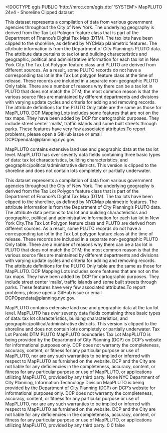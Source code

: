 <!DOCTYPE qgis PUBLIC 'http://mrcc.com/qgis.dtd' 'SYSTEM'>
<qgis version="3.40.2-Bratislava">
  <identifier>MapPLUTO 24v4 - Shoreline Clipped</identifier>
  <parentidentifier></parentidentifier>
  <language></language>
  <type>dataset</type>
  <title>MapPLUTO 24v4 - Shoreline Clipped</title>
  <abstract>This dataset represents a compilation of data from various government agencies throughout the City of New York. The underlying geography is derived from the Tax Lot Polygon feature class that is part of the Department of Finance's Digital Tax Map (DTM). The tax lots have been clipped to the shoreline, as defined by NYCMap planimetric features. The attribute information is from the Department of City Planning's PLUTO data. The attribute data pertains to tax lot and building characteristics and geographic, political and administrative information for each tax lot in New York City.The Tax Lot Polygon feature class and PLUTO are derived from different sources. As a result, some PLUTO records do not have a corresponding tax lot in the Tax Lot polygon feature class at the time of release. These records are included in a separate non-geographic PLUTO Only table. There are a number of reasons why there can be a tax lot in PLUTO that does not match the DTM; the most common reason is that the various source files are maintained by different departments and divisions with varying update cycles and criteria for adding and removing records. The attribute definitions for the PLUTO Only table are the same as those for MapPLUTO. DCP Mapping Lots includes some features that are not on the tax maps. They have been added by DCP for cartographic purposes. They include street center 'malls', traffic islands and some built streets through parks. These features have very few associated attributes.To report problems, please open a GitHub issue or email DCPOpendata@planning.nyc.gov.

MapPLUTO contains extensive land use and geographic data at the tax lot level. MapPLUTO has over seventy data fields containing three basic types of data: tax lot characteristics, building characteristics, and geographic/political/administrative districts. This version is clipped to the shoreline and does not contain lots completely or partially underwater.

This dataset represents a compilation of data from various government agencies throughout the City of New York. The underlying geography is derived from the Tax Lot Polygon feature class that is part of the Department of Finance's Digital Tax Map (DTM). The tax lots have been clipped to the shoreline, as defined by NYCMap planimetric features. The attribute information is from the Department of City Planning's PLUTO data. The attribute data pertains to tax lot and building characteristics and geographic, political and administrative information for each tax lot in New York City.The Tax Lot Polygon feature class and PLUTO are derived from different sources. As a result, some PLUTO records do not have a corresponding tax lot in the Tax Lot polygon feature class at the time of release. These records are included in a separate non-geographic PLUTO Only table. There are a number of reasons why there can be a tax lot in PLUTO that does not match the DTM; the most common reason is that the various source files are maintained by different departments and divisions with varying update cycles and criteria for adding and removing records. The attribute definitions for the PLUTO Only table are the same as those for MapPLUTO. DCP Mapping Lots includes some features that are not on the tax maps. They have been added by DCP for cartographic purposes. They include street center 'malls', traffic islands and some built streets through parks. These features have very few associated attributes.To report problems, please open a GitHub issue or email DCPOpendata@planning.nyc.gov.

MapPLUTO contains extensive land use and geographic data at the tax lot level. MapPLUTO has over seventy data fields containing three basic types of data: tax lot characteristics, building characteristics, and geographic/political/administrative districts. This version is clipped to the shoreline and does not contain lots completely or partially underwater.</abstract>
  <keywords vocabulary="Search keys">
    <keyword>Tax Lot</keyword>
    <keyword>Parcels</keyword>
    <keyword>DTM</keyword>
    <keyword>PLUTO</keyword>
    <keyword>MapPLUTO</keyword>
    <keyword>boundaries</keyword>
  </keywords>
  <keywords vocabulary="gmd:topicCategory">
    <keyword>Tax Lot</keyword>
  </keywords>
  <links/>
  <dates/>
  <fees></fees>
  <constraints type="Limitations of use">MapPLUTO is being provided by the Department of City Planning (DCP) on DCP's website for informational purposes only. DCP does not warranty the completeness, accuracy, content, or fitness for any particular purpose or use of MapPLUTO, nor are any such warranties to be implied or inferred with respect to MapPLUTO as furnished on the website. DCP and the City are not liable for any deficiencies in the completeness, accuracy, content, or fitness for any particular purpose or use of MapPLUTO, or applications utilizing MapPLUTO, provided by any third party.</constraints>
  <constraints type="Access">None</constraints>
  <rights>NYC Department of City Planning, Information Technology Division</rights>
  <rights>MapPLUTO is being provided by the Department of City Planning (DCP) on DCP's website for informational purposes only. DCP does not warranty the completeness, accuracy, content, or fitness for any particular purpose or use of MapPLUTO, nor are any such warranties to be implied or inferred with respect to MapPLUTO as furnished on the website. DCP and the City are not liable for any deficiencies in the completeness, accuracy, content, or fitness for any particular purpose or use of MapPLUTO, or applications utilizing MapPLUTO, provided by any third party.</rights>
  <encoding></encoding>
  <crs>
    <spatialrefsys nativeFormat="Wkt">
      <wkt></wkt>
      <proj4></proj4>
      <srsid>0</srsid>
      <srid>0</srid>
      <authid></authid>
      <description></description>
      <projectionacronym></projectionacronym>
      <ellipsoidacronym></ellipsoidacronym>
      <geographicflag>false</geographicflag>
    </spatialrefsys>
  </crs>
  <extent/>
</qgis>
